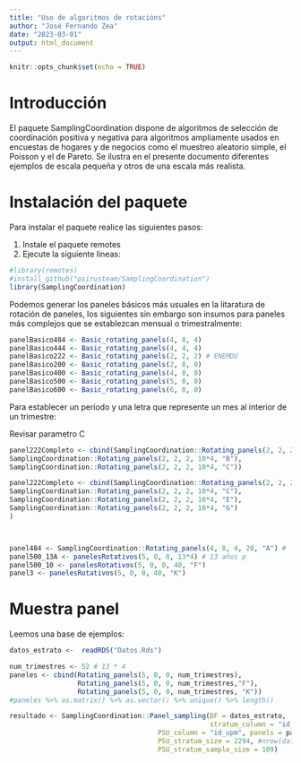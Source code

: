 ---
title: "Uso de algoritmos de rotacións"
author: "José Fernando Zea"
date: "2023-03-01"
output: html_document
---

```{r setup, include=FALSE}
knitr::opts_chunk$set(echo = TRUE)
```


# Introducción


El paquete SamplingCoordination dispone de algoritmos de selección de coordinación positiva y negativa para algoritmos ampliamente usados en encuestas de hogares y de negocios como el muestreo aleatorio simple, el Poisson y el de Pareto.
Se ilustra en el presente documento diferentes ejemplos de escala pequeña y otros de una escala más realista.

# Instalación del paquete

Para instalar el paquete realice las siguientes pasos:


1. Instale el paquete remotes
2. Ejecute la siguiente lineas: 

```{r, message=FALSE, warning=FALSE, eval=FALSE}
#library(remotes)
#install_github("psirusteam/SamplingCoordination")
library(SamplingCoordination)
```



Podemos generar los paneles básicos más usuales en la litaratura de rotación de paneles, los siguientes sin embargo son insumos para paneles más complejos que se establezcan mensual o trimestralmente:


```{r}
panelBasico484 <- Basic_rotating_panels(4, 8, 4) 
panelBasico444 <- Basic_rotating_panels(4, 4, 4) 
panelBasico222 <- Basic_rotating_panels(2, 2, 2) # ENEMDU
panelBasico200 <- Basic_rotating_panels(2, 0, 0) 
panelBasico400 <- Basic_rotating_panels(4, 0, 0) 
panelBasico500 <- Basic_rotating_panels(5, 0, 0) 
panelBasico600 <- Basic_rotating_panels(6, 0, 0) 
```



Para establecer un período y una letra que represente un mes al interior de un trimestre:

Revisar parametro C
```{r}

panel222Completo <- cbind(SamplingCoordination::Rotating_panels(2, 2, 2, 10*4, "A"),
SamplingCoordination::Rotating_panels(2, 2, 2, 10*4, "B"), 
SamplingCoordination::Rotating_panels(2, 2, 2, 10*4, "C"))

panel222Completo <- cbind(SamplingCoordination::Rotating_panels(2, 2, 2, 10*4, "A"),
SamplingCoordination::Rotating_panels(2, 2, 2, 10*4, "C"), 
SamplingCoordination::Rotating_panels(2, 2, 2, 10*4, "E"),
SamplingCoordination::Rotating_panels(2, 2, 2, 10*4, "G")
)



panel484 <- SamplingCoordination::Rotating_panels(4, 8, 4, 20, "A") #  5 años y 4 trimestres
panel500_13A <- panelesRotativos(5, 0, 0, 13*4) # 13 años p
panel500_10 <- panelesRotativos(5, 0, 0, 40, "F")
panel3 <- panelesRotativos(5, 0, 0, 40, "K")
```


# Muestra panel
Leemos una base de ejemplos: 

```{r}
datos_estrato <-  readRDS("Datos.Rds")
```


```{r}

num_trimestres <- 52 # 13 * 4
paneles <- cbind(Rotating_panels(5, 0, 0, num_trimestres), 
                 Rotating_panels(5, 0, 0, num_trimestres,"F"),
                 Rotating_panels(5, 0, 0, num_trimestres, "K"))
#paneles %>% as.matrix() %>% as.vector() %>% unique() %>% length()

resultado <- SamplingCoordination::Panel_sampling(DF = datos_estrato,
                                                  stratum_column = "id_estrato",
                                     PSU_column = "id_upm", panels = paneles,
                                     PSU_stratum_size = 2294, #nrow(datos_estrato) 
                                     PSU_stratum_sample_size = 109) 
```



